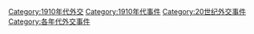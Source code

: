 [[Category:1910年代外交|Category:1910年代外交]]
[[Category:1910年代事件|Category:1910年代事件]]
[[Category:20世纪外交事件|Category:20世纪外交事件]]
[[Category:各年代外交事件|Category:各年代外交事件]]